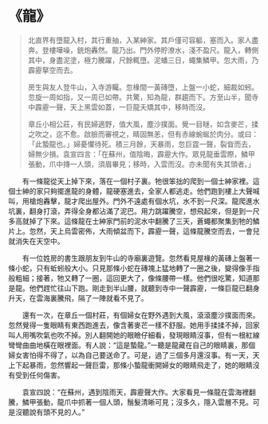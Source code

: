 # 《龍》

> 北直界有墮龍入村，其行重抽，入某紳家。其戶僅可容軀，塞而入。家人盡奔。登樓嘩噪，銃炮轟然。龍乃出。門外停貯潦水，淺不盈尺。龍入，轉側其中，身盡泥塗，極力騰躍，尺餘輒墮。泥蟠三日，蠅集鱗甲。忽大雨，乃霹靂拏空而去。
>
> 房生與友人登牛山，入寺游矚。忽椽間一黃磚墮，上盤一小蛇，細裁如蚓。忽旋一周如指，又一周已如帶。共驚，知為龍，群趨而下。方至山半，聞寺中霹靂一聲，天上黑雲如蓋，一巨龍夭矯其中，移時而沒。
>
> 章丘小相公莊，有民婦適野，值大風，塵沙撲面。覺一目瞇，如含麥芒，揉之吹之，迄不愈。啟臉而審視之，睛固無恙，但有赤線蜿蜒於肉分。或曰：「此蟄龍也。」婦憂懼待死。積三月餘，天暴雨，忽巨霆一聲，裂眥而去，婦無少損。袁宣四言：「在蘇州，值陰晦，霹靂大作。眾見龍垂雲際，鱗甲張動，爪中摶一人頭，須眉畢見；移時，入雲而沒。亦未聞有失其頭者。」

&emsp;&emsp;有一條龍從天上掉下來，落在一個村子裏。牠很笨拙的爬到一個士紳家裡。這個士紳的家只夠擺進龍的身體，龍硬塞進去，全家人都逃走。他們跑到樓上大聲喊叫，用槍炮轟擊，龍才爬出屋外。門外不遠處有個水坑，水不到一尺深。龍爬進水坑裏，翻身打滾，弄得全身都沾滿了泥巴。用力跳躍騰空，想飛起來，但是到一尺多高就掉了下來。這條龍在士紳家門前的泥水中翻騰了三天，蒼蠅都聚集到牠的鱗片上。忽然，天上烏雲密佈，大雨傾盆而下，霹靂一聲，這條龍騰空而去，一會兒就消失在天空中。

&emsp;&emsp;有一位姓房的書生跟朋友到牛山的寺廟裏遊覽。忽然看見屋椽的黃磚上盤著一條小蛇，只有蚯蚓般大小。只見那條小蛇在磚塊上猛地轉了一圈之後，變得像手指般粗細；接著，牠又轉了一圈，這回更大了，像條腰帶一樣。他們很吃驚，知道那是龍。他們趕忙往山下跑。剛走到半山腰，就聽到寺中一聲霹靂，一條巨龍已翻身升天，在雲海裏騰飛，隔了一陣就看不見了。

&emsp;&emsp;還有一次，在章丘一個村莊，有個婦女在野外遇到大風，滾滾塵沙撲面而來。忽然覺得一隻眼睛有東西跑進去，像含著麥芒一樣不舒服。她用手揉揉不掉，回家叫人用嘴吹氣也吹不掉。別人翻開她的眼瞼仔細看，發現眼睛沒事，但有一根紅線彎彎曲曲地橫在眼裡面。有人說：“這是蟄龍。”一聽是龍藏在自己的眼睛裏，那個婦女害怕得不得了，以為自己要送命了。可是，過了三個多月還沒事。有一天，天上下起暴雨，忽然響起一聲巨雷，那條小蟄龍衝開婦女的眼睛飛走了，她的眼睛沒有受到任何傷害。

&emsp;&emsp;袁宣四說：“在蘇州，遇到陰雨天，霹靂聲大作。大家看見一條龍在雲海裡翻騰，鱗甲張動，龍爪中抓著一個人頭，鬚髮清晰可見；沒多久，隱入雲層不見。可是沒聽說有頭不見的人。”
